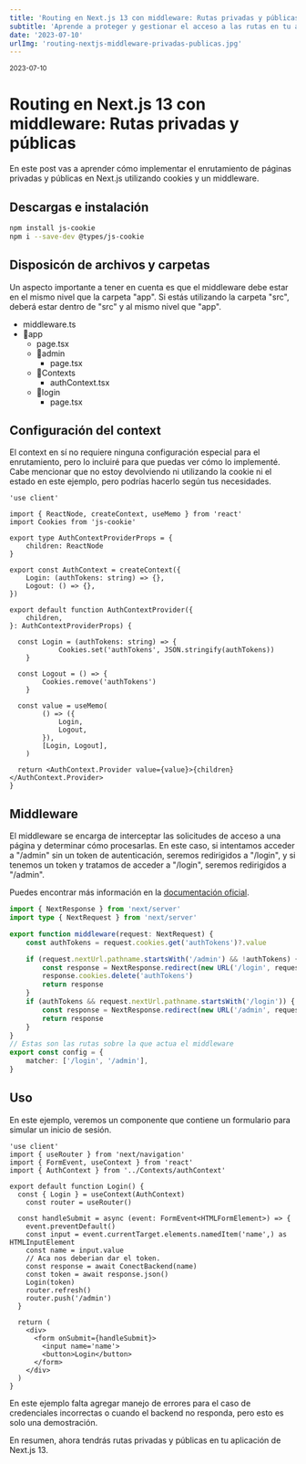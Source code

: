 ```yaml
---
title: 'Routing en Next.js 13 con middleware: Rutas privadas y públicas'
subtitle: 'Aprende a proteger y gestionar el acceso a las rutas en tu aplicación de Next.js 13 utilizando Middleware y cookies'
date: '2023-07-10'
urlImg: 'routing-nextjs-middleware-privadas-publicas.jpg'
---
```


<small>2023-07-10</small>

# Routing en Next.js 13 con middleware: Rutas privadas y públicas

En este post vas a aprender cómo implementar el enrutamiento de páginas privadas y públicas en Next.js utilizando cookies y un middleware.

## Descargas e instalación

```bash
npm install js-cookie
npm i --save-dev @types/js-cookie
```

## Disposicón de archivos y carpetas

Un aspecto importante a tener en cuenta es que el middleware debe estar en el mismo nivel que la carpeta "app". Si estás utilizando la carpeta "src", deberá estar dentro de "src" y al mismo nivel que "app".

- middleware.ts
- 📂app
  - page.tsx
  - 📂admin
    - page.tsx
  - 📂Contexts
    - authContext.tsx
  - 📂login
    - page.tsx

## Configuración del context

El context en sí no requiere ninguna configuración especial para el enrutamiento, pero lo incluiré para que puedas ver cómo lo implementé. Cabe mencionar que no estoy devolviendo ni utilizando la cookie ni el estado en este ejemplo, pero podrías hacerlo según tus necesidades.

```tsx:Contexts/authContext.tsx
'use client'

import { ReactNode, createContext, useMemo } from 'react'
import Cookies from 'js-cookie'

export type AuthContextProviderProps = {
	children: ReactNode
}

export const AuthContext = createContext({
	Login: (authTokens: string) => {},
	Logout: () => {},
})

export default function AuthContextProvider({
	children,
}: AuthContextProviderProps) {

  const Login = (authTokens: string) => {
			Cookies.set('authTokens', JSON.stringify(authTokens))
	}

  const Logout = () => {
		Cookies.remove('authTokens')
	}

  const value = useMemo(
		() => ({
			Login,
			Logout,
		}),
		[Login, Logout],
	)

  return <AuthContext.Provider value={value}>{children}</AuthContext.Provider>
}
```

## Middleware

El middleware se encarga de interceptar las solicitudes de acceso a una página y determinar cómo procesarlas. En este caso, si intentamos acceder a "/admin" sin un token de autenticación, seremos redirigidos a "/login", y si tenemos un token y tratamos de acceder a "/login", seremos redirigidos a "/admin".

Puedes encontrar más información en la <a target="_blank" href='https://nextjs.org/docs/app/building-your-application/routing/middleware'>documentación oficial</a>.

```tsx:middleware.ts
import { NextResponse } from 'next/server'
import type { NextRequest } from 'next/server'

export function middleware(request: NextRequest) {
	const authTokens = request.cookies.get('authTokens')?.value

	if (request.nextUrl.pathname.startsWith('/admin') && !authTokens) {
		const response = NextResponse.redirect(new URL('/login', request.url))
		response.cookies.delete('authTokens')
		return response
	}
	if (authTokens && request.nextUrl.pathname.startsWith('/login')) {
		const response = NextResponse.redirect(new URL('/admin', request.url))
		return response
	}
}
// Estas son las rutas sobre la que actua el middleware
export const config = {
	matcher: ['/login', '/admin'],
}
```

## Uso

En este ejemplo, veremos un componente que contiene un formulario para simular un inicio de sesión.

```tsx:login/page.tsx
'use client'
import { useRouter } from 'next/navigation'
import { FormEvent, useContext } from 'react'
import { AuthContext } from '../Contexts/authContext'

export default function Login() {
  const { Login } = useContext(AuthContext)
	const router = useRouter()

  const handleSubmit = async (event: FormEvent<HTMLFormElement>) => {
    event.preventDefault()
    const input = event.currentTarget.elements.namedItem('name',) as HTMLInputElement
    const name = input.value
    // Aca nos deberian dar el token.
    const response = await ConectBackend(name)
    const token = await response.json()
    Login(token)
    router.refresh()
    router.push('/admin')
  }

  return (
    <div>
      <form onSubmit={handleSubmit}>
        <input name='name'>
        <button>Login</button>
      </form>
    </div>
  )
}
```

En este ejemplo falta agregar manejo de errores para el caso de credenciales incorrectas o cuando el backend no responda, pero esto es solo una demostración.

En resumen, ahora tendrás rutas privadas y públicas en tu aplicación de Next.js 13.
